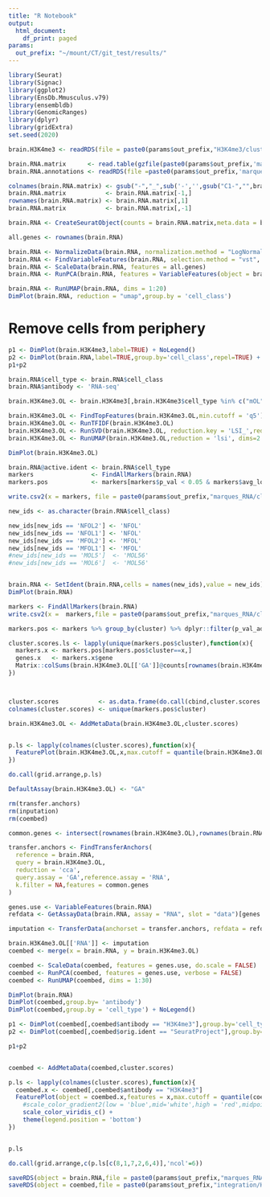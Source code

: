 ```yaml
---
title: "R Notebook"
output:
  html_document:
    df_print: paged
params:
  out_prefix: "~/mount/CT/git_test/results/"
---
```


```r
library(Seurat)
library(Signac)
library(ggplot2)
library(EnsDb.Mmusculus.v79)
library(ensembldb)
library(GenomicRanges)
library(dplyr)
library(gridExtra)
set.seed(2020)
```


```r
brain.H3K4me3 <- readRDS(file = paste0(params$out_prefix,"H3K4me3/clustering/01.clustering.Rds"))

brain.RNA.matrix      <- read.table(gzfile(paste0(params$out_prefix,'marques_RNA/data/GSE75330_Marques_et_al_mol_counts2.tab.gz')),stringsAsFactors = FALSE)
brain.RNA.annotations <- readRDS(file =paste0(params$out_prefix,'marques_RNA/data/Marques2016annotation.rds'))

colnames(brain.RNA.matrix) <- gsub("-","_",sub('-','',gsub("C1-","",brain.RNA.matrix[1,])))
brain.RNA.matrix           <- brain.RNA.matrix[-1,]
rownames(brain.RNA.matrix) <- brain.RNA.matrix[,1]
brain.RNA.matrix           <- brain.RNA.matrix[,-1]

brain.RNA <- CreateSeuratObject(counts = brain.RNA.matrix,meta.data = brain.RNA.annotations,assay = 'RNA')
```

```r
all.genes <- rownames(brain.RNA)

brain.RNA <- NormalizeData(brain.RNA, normalization.method = "LogNormalize", scale.factor = 10000)
brain.RNA <- FindVariableFeatures(brain.RNA, selection.method = "vst", nfeatures = 2000)
brain.RNA <- ScaleData(brain.RNA, features = all.genes)
brain.RNA <- RunPCA(brain.RNA, features = VariableFeatures(object = brain.RNA))

brain.RNA <- RunUMAP(brain.RNA, dims = 1:20)
DimPlot(brain.RNA, reduction = "umap",group.by = 'cell_class')

```

# Remove cells from periphery

```r
p1 <- DimPlot(brain.H3K4me3,label=TRUE) + NoLegend()
p2 <- DimPlot(brain.RNA,label=TRUE,group.by='cell_class',repel=TRUE) + NoLegend()
p1+p2
```
```r
brain.RNA$cell_type <- brain.RNA$cell_class
brain.RNA$antibody <- 'RNA-seq'
```

```r
brain.H3K4me3.OL <- brain.H3K4me3[,brain.H3K4me3$cell_type %in% c("mOL","OPC")]

brain.H3K4me3.OL <- FindTopFeatures(brain.H3K4me3.OL,min.cutoff = 'q5')
brain.H3K4me3.OL <- RunTFIDF(brain.H3K4me3.OL)
brain.H3K4me3.OL <- RunSVD(brain.H3K4me3.OL, reduction.key = 'LSI_',reduction.name = 'lsi')
brain.H3K4me3.OL <- RunUMAP(brain.H3K4me3.OL,reduction = 'lsi', dims=2:30)

DimPlot(brain.H3K4me3.OL)
```



```r
brain.RNA@active.ident <- brain.RNA$cell_type
markers                <- FindAllMarkers(brain.RNA)
markers.pos            <- markers[markers$p_val < 0.05 & markers$avg_logFC > 0.5,]

write.csv2(x = markers, file = paste0(params$out_prefix,"marques_RNA/clustering/markers.csv"))

new_ids <- as.character(brain.RNA$cell_class)

new_ids[new_ids == 'NFOL2'] <- 'NFOL'
new_ids[new_ids == 'NFOL1'] <- 'NFOL'
new_ids[new_ids == 'MFOL2'] <- 'MFOL'
new_ids[new_ids == 'MFOL1'] <- 'MFOL'
#new_ids[new_ids == 'MOL5']  <- 'MOL56'
#new_ids[new_ids == 'MOL6']  <- 'MOL56'


brain.RNA <- SetIdent(brain.RNA,cells = names(new_ids),value = new_ids)
DimPlot(brain.RNA)

markers <- FindAllMarkers(brain.RNA)
write.csv2(x =  markers,file = paste0(params$out_prefix,"marques_RNA/clustering/markers_merged_clusters.csv"))
```

```r

markers.pos <- markers %>% group_by(cluster) %>% dplyr::filter(p_val_adj < 0.05 & avg_logFC > 0) %>% dplyr::top_n(n = 200,wt = p_val_adj)

cluster.scores.ls <- lapply(unique(markers.pos$cluster),function(x){
  markers.x <- markers.pos[markers.pos$cluster==x,]
  genes.x   <- markers.x$gene
  Matrix::colSums(brain.H3K4me3.OL[['GA']]@counts[rownames(brain.H3K4me3.OL[['GA']]) %in% genes.x,]) / 10^brain.H3K4me3.OL$logUMI
})



cluster.scores           <- as.data.frame(do.call(cbind,cluster.scores.ls))
colnames(cluster.scores) <- unique(markers.pos$cluster)

brain.H3K4me3.OL <- AddMetaData(brain.H3K4me3.OL,cluster.scores)


p.ls <- lapply(colnames(cluster.scores),function(x){
  FeaturePlot(brain.H3K4me3.OL,x,max.cutoff = quantile(brain.H3K4me3.OL@meta.data[,x],0.8)) + scale_color_viridis_c()
})

do.call(grid.arrange,p.ls)

```


```r
DefaultAssay(brain.H3K4me3.OL) <- "GA"

rm(transfer.anchors)
rm(inputation)
rm(coembed)

common.genes <- intersect(rownames(brain.H3K4me3.OL),rownames(brain.RNA))

transfer.anchors <- FindTransferAnchors(
  reference = brain.RNA,
  query = brain.H3K4me3.OL,
  reduction = 'cca',
  query.assay = 'GA',reference.assay = 'RNA',
  k.filter = NA,features = common.genes
)

genes.use <- VariableFeatures(brain.RNA)
refdata <- GetAssayData(brain.RNA, assay = "RNA", slot = "data")[genes.use, ]

imputation <- TransferData(anchorset = transfer.anchors, refdata = refdata, weight.reduction = brain.H3K4me3.OL[["lsi"]])

brain.H3K4me3.OL[['RNA']] <- imputation
coembed <- merge(x = brain.RNA, y = brain.H3K4me3.OL)

coembed <- ScaleData(coembed, features = genes.use, do.scale = FALSE)
coembed <- RunPCA(coembed, features = genes.use, verbose = FALSE)
coembed <- RunUMAP(coembed, dims = 1:30)

DimPlot(brain.RNA)
DimPlot(coembed,group.by= 'antibody')
DimPlot(coembed,group.by = 'cell_type') + NoLegend()

p1 <- DimPlot(coembed[,coembed$antibody == "H3K4me3"],group.by='cell_type',label=TRUE,repel=TRUE) + NoLegend()
p2 <- DimPlot(coembed[,coembed$orig.ident == "SeuratProject"],group.by='cell_type',label=TRUE,repel=TRUE) + NoLegend()

p1+p2



```

```r
coembed <- AddMetaData(coembed,cluster.scores)

p.ls <- lapply(colnames(cluster.scores),function(x){
  coembed.x <- coembed[,coembed$antibody == "H3K4me3"] 
  FeaturePlot(object = coembed.x,features = x,max.cutoff = quantile(coembed.x@meta.data[,x],0.9),min.cutoff = quantile(coembed.x@meta.data[,x],0.1),pt.size=1) + 
    #scale_color_gradient2(low = 'blue',mid='white',high = 'red',midpoint = median(coembed.x@meta.data[,x])) + 
    scale_color_viridis_c() + 
    theme(legend.position = 'bottom')
})


p.ls
```

```r
do.call(grid.arrange,c(p.ls[c(8,1,7,2,6,4)],'ncol'=6))

```



```r
saveRDS(object = brain.RNA,file = paste0(params$out_prefix,"marques_RNA/clustering/01.clustering.Rds"))
saveRDS(object = coembed,file = paste0(params$out_prefix,"integration/H3K4me3_marques/H3K4me3_marques_coembed.Rds"))
```













